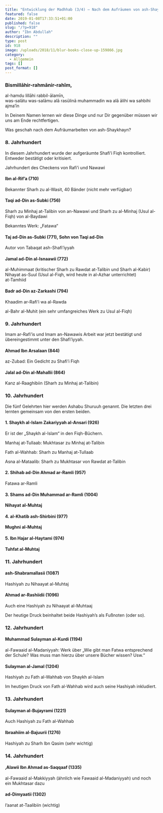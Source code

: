 ```yaml
---
title: "Entwicklung der Madhhab (3/4) – Nach dem Aufräumen von ash-Shaykhayn"
featured: false
date: 2019-01-08T17:33:51+01:00
published: false
slug: "/?p=918"
author: "Ibn Abdullah"
description: ""
type: post
id: 918
image: /uploads/2018/11/blur-books-close-up-159866.jpg
category:
  - Allgemein
tags: []
post_format: []
---
```


### Bismillāhir-rahmānir-rahīm,

al-hamdu lillāhi rabbil-ālamīn,  
was-salātu was-salāmu alā rasūlinā muhammadin wa alā ālihi wa sahbihi ajma’īn

In Deinem Namen lernen wir diese Dinge und nur Dir gegenüber müssen wir uns am Ende rechtfertigen.

Was geschah nach dem Aufräumarbeiten von ash-Shaykhayn?

### 8. Jahrhundert

In diesem Jahrhundert wurde der aufgeräumte Shafi’i Fiqh kontrolliert. Entweder bestätigt oder kritisiert.

Jahrhundert des Checkens von Rafi’i und Nawawi

#### Ibn al-Rif’a (710)

Bekannter Sharh zu al-Wasit, 40 Bänder (nicht mehr verfügbar)

#### Taqi ad-Din as-Subki (756)

Sharh zu Minhaj at-Talibin von an-Nawawi und Sharh zu al-Minhaj (Usul al-Fiqh) von al-Baydawi

Bekanntes Werk: „Fatawa“

#### Taj ad-Din as-Subki (771), Sohn von Taqi ad-Din

Autor von Tabaqat ash-Shafi’iyyah

#### Jamal ad-Din al-Isnaawii (772)

al-Muhimmaat (kritischer Sharh zu Rawdat at-Talibin und Sharh al-Kabir)  
Nihayat as-Suul (Usul al-Fiqh, wird heute in al-Azhar unterrichtet)  
at-Tamhiid

#### Badr ad-Din az-Zarkashi (794)

Khaadim ar-Rafi’i wa al-Rawda

al-Bahr al-Muhit (ein sehr umfangreiches Werk zu Usul al-Fiqh)

### 9. Jahrhundert

Imam ar-Rafi’is und Imam an-Nawawis Arbeit war jetzt bestätigt und übereingestimmt unter den Shafi’iyyah.

#### Ahmad Ibn Arsalaan (844)

az-Zubad: Ein Gedicht zu Shafi’i Fiqh

#### Jalal ad-Din al-Mahallii (864)

Kanz al-Raaghibiin (Sharh zu Minhaj at-Talibin)

### 10. Jahrhundert

Die fünf Gelehrten hier werden Ashabu Shuruuh genannt. Die letzten drei lernten gemeinsam von den ersten beiden.

#### 1. Shaykh al-Islam Zakariyyah al-Ansari (926)

Er ist der „Shaykh al-Islam“ in den Fiqh-Büchern.

Manhaj at-Tullaab: Mukhtasar zu Minhaj at-Talibin

Fath al-Wahhab: Sharh zu Manhaj at-Tullaab

Asna al-Mataalib: Sharh zu Mukhtasar von Rawdat at-Talibin

#### 2. Shihab ad-Din Ahmad ar-Ramli (957)

Fatawa ar-Ramli

#### 3. Shams ad-Din Muhammad ar-Ramli (1004)

**Nihayat al-Muhtaj**

#### 4. al-Khatib ash-Shirbini (977)

**Mughni al-Muhtaj**

#### 5. Ibn Hajar al-Haytami (974)

**Tuhfat al-Muhtaj**

### 11. Jahrhundert

#### ash-Shabramallasii (1087)

Hashiyah zu Nihaayat al-Muhtaj

#### Ahmad ar-Rashiidii (1096)

Auch eine Hashiyah zu Nihaayat al-Muhtaaj

Der heutige Druck beinhaltet beide Hashiyah’s als Fußnoten (oder so).

### 12. Jahrhundert

#### Muhammad Sulayman al-Kurdi (1194)

al-Fawaaid al-Madaniyyah: Werk über „Wie gibt man Fatwa entsprechend der Schule? Was muss man hierzu über unsere Bücher wissen? Usw.“

#### Sulayman al-Jamal (1204)

Hashiyah zu Fath al-Wahhab von Shaykh al-Islam

Im heutigen Druck von Fath al-Wahhab wird auch seine Hashiyah inkludiert.

### 13. Jahrhundert

#### Sulayman al-Bujayrami (1221)

Auch Hashiyah zu Fath al-Wahhab

#### Ibraahiim al-Bajuurii (1276)

Hashiyah zu Sharh Ibn Qasim (sehr wichtig)

### 14. Jahrhundert

#### ‚Alawii Ibn Ahmad as-Saqqaaf (1335)

al-Fawaaid al-Makkiyyah (ähnlich wie Fawaaid al-Madaniyyah) und noch ein Mukhtasar dazu

#### ad-Dimyaatii (1302)

I’aanat at-Taalibiin (wichtig)
